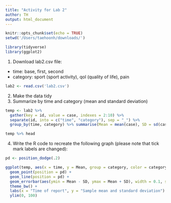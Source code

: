 ```yaml
---
title: "Activity for Lab 2"
author: TH
output: html_document
---
```


```r
knitr::opts_chunk$set(echo = TRUE)
setwd('/Users/taehoonh/downloads/')
```


```r
library(tidyverse)
library(ggplot2)
```

1. Download lab2.csv file:
- time: base, first, second
- category: sport (sport activity), qol (quality of life), pain

```r
lab2 <- read.csv('lab2.csv')
```

2. Make the data tidy
3. Summarize by time and category (mean and standard deviation)
```r
temp <- lab2 %>%
  gather(key = id, value = case, indexes = 2:10) %>%
  separate(id, into = c("time", "category"), sep = "_") %>%
  group_by(time, category) %>% summarise(Mean = mean(case), SD = sd(case))

temp %>% head
```

4. Write the R code to recreate the following graph (please note that tick mark labels are changed):

```r
pd <- position_dodge(.2)

ggplot(temp, aes(x = time, y = Mean, group = category, color = category)) +
  geom_point(position = pd) +
  geom_line(position = pd) +
  geom_errorbar(aes(ymin = Mean - SD, ymax = Mean + SD), width = 0.1, size = 1, position = pd ) +
  theme_bw() +
  labs(x = "Time of report", y = "Sample mean and standard deviation") +
  ylim(0, 100)

```

